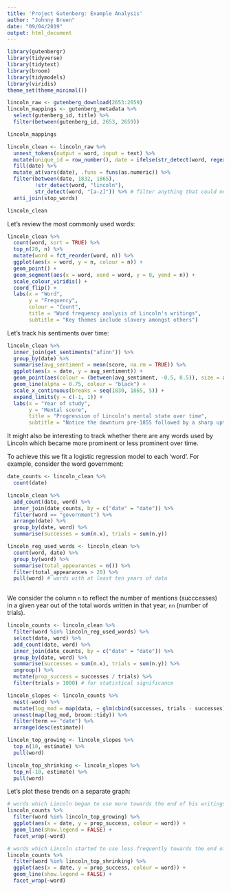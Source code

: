 ```yaml
---
title: 'Project Gutenberg: Example Analysis'
author: "Johnny Breen"
date: "09/04/2019"
output: html_document
---
```


```r
library(gutenbergr)
library(tidyverse)
library(tidytext)
library(broom)
library(tidymodels)
library(viridis)
theme_set(theme_minimal())

lincoln_raw <- gutenberg_download(2653:2659)
lincoln_mappings <- gutenberg_metadata %>%
  select(gutenberg_id, title) %>%
  filter(between(gutenberg_id, 2653, 2659))

lincoln_mappings
```

```r
lincoln_clean <- lincoln_raw %>%
  unnest_tokens(output = word, input = text) %>%
  mutate(unique_id = row_number(), date = ifelse(str_detect(word, regex("\\d{4}")), word, NA_character_)) %>%
  fill(date) %>%
  mutate_at(vars(date), .funs = funs(as.numeric)) %>%
  filter(between(date, 1832, 1865), 
         !str_detect(word, "lincoln"),
         str_detect(word, "[a-z]")) %>% # filter anything that could not be interpreted as a reasonable 'date' 
  anti_join(stop_words)

lincoln_clean
```

Let's review the most commonly used words:

```r
lincoln_clean %>%
  count(word, sort = TRUE) %>%
  top_n(20, n) %>%
  mutate(word = fct_reorder(word, n)) %>%
  ggplot(aes(x = word, y = n, colour = n)) +
  geom_point() +
  geom_segment(aes(x = word, xend = word, y = 0, yend = n)) +
  scale_colour_viridis() +
  coord_flip() +
  labs(x = "Word",
       y = "Frequency",
       colour = "Count",
       title = "Word frequency analysis of Lincoln's writings",
       subtitle = "Key themes include slavery amongst others")
```

Let's track his sentiments over time:

```r
lincoln_clean %>%
  inner_join(get_sentiments("afinn")) %>%
  group_by(date) %>%
  summarise(avg_sentiment = mean(score, na.rm = TRUE)) %>%
  ggplot(aes(x = date, y = avg_sentiment)) +
  geom_point(aes(colour = (between(avg_sentiment, -0.5, 0.5)), size = abs(avg_sentiment)), show.legend = FALSE) +
  geom_line(alpha = 0.75, colour = "black") +
  scale_x_continuous(breaks = seq(1830, 1865, 5)) +
  expand_limits(y = c(-1, 1)) +
  labs(x = "Year of study",
       y = "Mental score",
       title = "Progression of Lincoln's mental state over time",
       subtitle = "Notice the downturn pre-1855 followed by a sharp upturn towards 1865")
```

It might also be interesting to track whether there are any words used by Lincoln which became more prominent or less prominent over time.

To achieve this we fit a logistic regression model to each 'word'. For example, consider the word government:

```r
date_counts <- lincoln_clean %>%
  count(date)

lincoln_clean %>%
  add_count(date, word) %>%
  inner_join(date_counts, by = c("date" = "date")) %>%
  filter(word == "government") %>%
  arrange(date) %>%
  group_by(date, word) %>%
  summarise(successes = sum(n.x), trials = sum(n.y))

lincoln_reg_used_words <- lincoln_clean %>%
  count(word, date) %>%
  group_by(word) %>%
  summarise(total_appearances = n()) %>%
  filter(total_appearances > 20) %>% 
  pull(word) # words with at least ten years of data
  
```

We consider the column `n` to reflect the number of mentions (succcesses) in a given year out of the total words written in that year, `nn` (number of trials).

```r
lincoln_counts <- lincoln_clean %>%
  filter(word %in% lincoln_reg_used_words) %>%
  select(date, word) %>%
  add_count(date, word) %>%
  inner_join(date_counts, by = c("date" = "date")) %>%
  group_by(date, word) %>%
  summarise(successes = sum(n.x), trials = sum(n.y)) %>%
  ungroup() %>%
  mutate(prop_success = successes / trials) %>%
  filter(trials > 1000) # for statistical significance

lincoln_slopes <- lincoln_counts %>%
  nest(-word) %>%
  mutate(log_mod = map(data, ~ glm(cbind(successes, trials - successes) ~ date, family = "binomial", data = .))) %>%
  unnest(map(log_mod, broom::tidy)) %>%
  filter(term == "date") %>%
  arrange(desc(estimate))

lincoln_top_growing <- lincoln_slopes %>%
  top_n(10, estimate) %>%
  pull(word)

lincoln_top_shrinking <- lincoln_slopes %>%
  top_n(-10, estimate) %>%
  pull(word)
```

Let's plot these trends on a separate graph:

```r
# words which Lincoln began to use more towards the end of his writings
lincoln_counts %>%
  filter(word %in% lincoln_top_growing) %>%
  ggplot(aes(x = date, y = prop_success, colour = word)) +
  geom_line(show.legend = FALSE) +
  facet_wrap(~word)

# words which Lincoln started to use less frequently towards the end of his writings
lincoln_counts %>%
  filter(word %in% lincoln_top_shrinking) %>%
  ggplot(aes(x = date, y = prop_success, colour = word)) +
  geom_line(show.legend = FALSE) +
  facet_wrap(~word)
```

